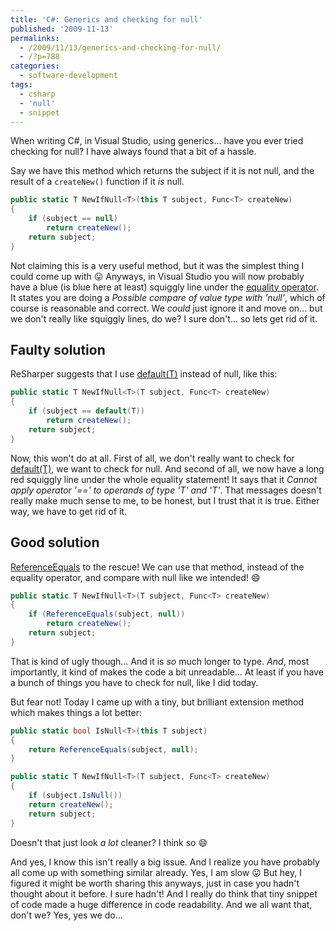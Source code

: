 ---
title: 'C#: Generics and checking for null'
published: '2009-11-13'
permalinks:
  - /2009/11/13/generics-and-checking-for-null/
  - /?p=788
categories:
  - software-development
tags:
  - csharp
  - 'null'
  - snippet
---

When writing C#, in Visual Studio, using generics... have you ever tried checking for null? I have always found that a bit of a hassle.

Say we have this method which returns the subject if it is not null, and the result of a `createNew()` function if it _is_ null.

```csharp
public static T NewIfNull<T>(this T subject, Func<T> createNew)
{
    if (subject == null)
        return createNew();
    return subject;
}
```

Not claiming this is a very useful method, but it was the simplest thing I could come up with 😛 Anyways, in Visual Studio you will now probably have a blue (is blue here at least) squiggly line under the <a href="http://msdn.microsoft.com/en-us/library/53k8ybth.aspx">equality operator</a>. It states you are doing a <cite>Possible compare of value type with 'null'</cite>, which of course is reasonable and correct. We _could_ just ignore it and move on... but we don't really like squiggly lines, do we? I sure don't... so lets get rid of it.

## Faulty solution

ReSharper suggests that I use <a href="http://msdn.microsoft.com/en-us/library/xwth0h0d(VS.80).aspx">default(T)</a> instead of null, like this:

```csharp
public static T NewIfNull<T>(T subject, Func<T> createNew)
{
    if (subject == default(T))
        return createNew();
    return subject;
}
```

Now, this won't do at all. First of all, we don't really want to check for <a href="http://msdn.microsoft.com/en-us/library/xwth0h0d(VS.80).aspx">default(T)</a>, we want to check for null. And second of all, we now have a long red squiggly line under the whole equality statement! It says that it <cite>Cannot apply operator '==' to operands of type 'T' and 'T'</cite>. That messages doesn't really make much sense to me, to be honest, but I trust that it is true. Either way, we have to get rid of it.

## Good solution

[ReferenceEquals](<http://msdn.microsoft.com/en-us/library/system.object.referenceequals(VS.80).aspx>) to the rescue! We can use that method, instead of the equality operator, and
compare with null like we intended! 😄

```csharp
public static T NewIfNull<T>(T subject, Func<T> createNew)
{
    if (ReferenceEquals(subject, null))
        return createNew();
    return subject;
}
```

That is kind of ugly though... And it is _so_ much longer to type. _And_, most importantly, it kind of makes the code a bit unreadable... At least if you have a bunch of things you have to check for null, like I did today.

But fear not! Today I came up with a tiny, but brilliant extension method which makes things a lot better:

```csharp
public static bool IsNull<T>(this T subject)
{
    return ReferenceEquals(subject, null);
}

public static T NewIfNull<T>(T subject, Func<T> createNew)
{
    if (subject.IsNull())
    return createNew();
    return subject;
}
```

Doesn't that just look _a lot_ cleaner? I think so 😄

And yes, I know this isn't really a big issue. And I realize you have probably all come up with something similar already. Yes, I am slow 😛 But hey, I figured it might be worth sharing this anyways, just in case you hadn't thought about it before. I sure hadn't! And I really do think that tiny snippet of code made a huge difference in code readability. And we all want that, don't we? Yes, yes we do...

